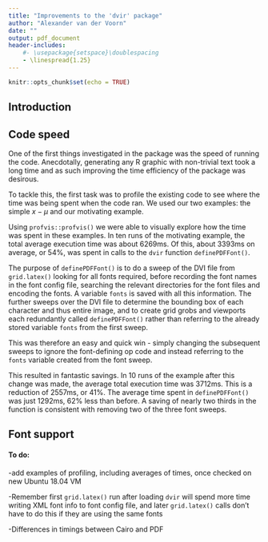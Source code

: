 ---
title: "Improvements to the 'dvir' package"
author: "Alexander van der Voorn"
date: ""
output: pdf_document
header-includes:
    #- \usepackage{setspace}\doublespacing
    - \linespread{1.25}
---

```{r setup, include=FALSE}
knitr::opts_chunk$set(echo = TRUE)
```

## Introduction



## Code speed

One of the first things investigated in the package was the speed of running the code. Anecdotally, generating any R graphic with non-trivial \LaTeX text took a long time and as such improving the time efficiency of the package was desirous.

To tackle this, the first task was to profile the existing code to see where the time was being spent when the code ran. We used our two examples: the simple $x - \mu$ and our motivating example.

Using `profvis::profvis()` we were able to visually explore how the time was spent in these examples. In ten runs of the motivating example, the total average execution time was about 6269ms. Of this, about 3393ms on average, or 54%, was spent in calls to the `dvir` function `definePDFFont()`. 

The purpose of `definePDFFont()` is to do a sweep of the DVI file from `grid.latex()` looking for all fonts required, before recording the font names in the font config file, searching the relevant directories for the font files and encoding the fonts. A variable `fonts` is saved with all this information. The further sweeps over the DVI file to determine the bounding box of each character and thus entire image, and to create grid grobs and viewports each redundantly called `definePDFFont()` rather than referring to the already stored variable `fonts` from the first sweep.

This was therefore an easy and quick win - simply changing the subsequent sweeps to ignore the font-defining op code and instead referring to the `fonts` variable created from the font sweep.

This resulted in fantastic savings. In 10 runs of the example after this change was made, the average total execution time was 3712ms. This is a reduction of 2557ms, or 41%. The average time spent in `definePDFFont()` was just 1292ms, 62% less than before. A saving of nearly two thirds in the function is consistent with removing two of the three font sweeps. 




## Font support



#### To do:

-add examples of profiling, including averages of times, once checked on new Ubuntu 18.04 VM

-Remember first `grid.latex()` run after loading `dvir` will spend more time writing XML font info to font config file, and later `grid.latex()` calls don't have to do this if they are using the same fonts

-Differences in timings between Cairo and PDF

<!--
After op_font_def changed to op_ignore, what was the other op a few lines below we also ened to change and why? SOmething to do with referring to the fonts variable we saved in our seperate environment?
STart fleshing out what the font sweep does above 
Work out what metric and grid sweep do
-->

<!---
### To check with formatting/style of writing

-Should it be in the first person like "I" or "we", or use things like "it was discovered that..."

-Present tense or past tense?

-Need to research style and format for research papers and how contents page, numbering, figure, bibliography etc. work

-Do I talk about my machine setup, like explain VMs etc.?


--->
